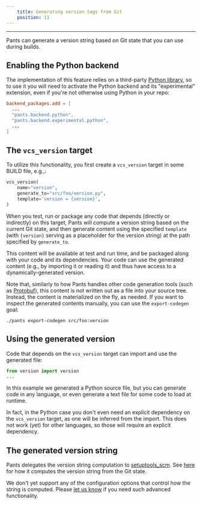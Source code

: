 ```yaml
---
    title: Generating version tags from Git
    position: 11
---
```




---

Pants can generate a version string based on Git state that you can use during builds.

Enabling the Python backend
---------------------------

The implementation of this feature relies on a third-party [Python library](https://github.com/pypa/setuptools_scm),
so to use it you will need to activate the Python backend and its "experimental" extension, even if
you're not otherwise using Python in your repo:

```toml pants.toml
backend_packages.add = [
  ...
  "pants.backend.python",
  "pants.backend.experimental.python",
  ...
]
```

The `vcs_version` target
------------------------

To utilize this functionality, you first create a `vcs_version` target in some BUILD file, e.g.,:

```python src/foo/BUILD
vcs_version(
    name="version",
    generate_to="src/foo/version.py",
    template='version = {version}',
)
```

When you test, run or package any code that depends (directly or indirectly) on this target,
Pants will compute a version string based on the current Git state, and then generate content
using the specified `template` (with `{version}` serving as a placeholder for the version string)
at the path specified by `generate_to`.

This content will be available at test and run time, and be packaged along with your
code and its dependencies. Your code can use the generated content (e.g., by importing
it or reading it) and thus have access to a dynamically-generated version.

Note that, similarly to how Pants handles other code generation tools (such as [Protobuf](doc:protobuf-python)),
this content is not written out as a file into your source tree. Instead, the content is materialized
on the fly, as needed.  If you want to inspect the generated contents manually, you can use the
`export-codegen` goal:

```shell
./pants export-codegen src/foo:version
```

Using the generated version
---------------------------

Code that depends on the `vcs_version` target can import and use the generated file:

```python src/util.py
from version import version
...
```

In this example we generated a Python source file, but you can generate code in any language,
or even generate a text file for some code to load at runtime.

In fact, in the Python case you don't even need an explicit dependency on the `vcs_version` target, as
one will be inferred from the import. This does not work (yet) for other languages, so those will
require an explicit dependency.

The generated version string
----------------------------

Pants delegates the version string computation to [setuptools_scm](https://github.com/pypa/setuptools_scm).
See [here](https://github.com/pypa/setuptools_scm#default-versioning-scheme) for how it computes the version string from the Git state.

We don't yet support any of the configuration options that control how the string is computed. Please
[let us know](doc:getting-help) if you need such advanced functionality.
